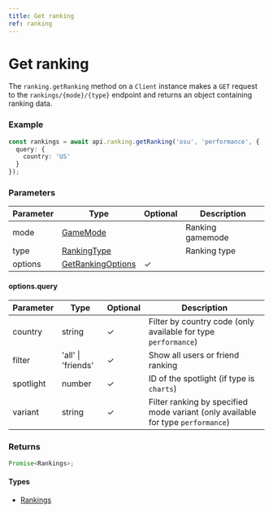 ```yaml
---
title: Get ranking
ref: ranking
---
```


# Get ranking

The `ranking.getRanking` method on a `Client` instance makes a `GET` request to the `rankings/{mode}/{type}` endpoint and returns an object containing ranking data.

### Example

```ts
const rankings = await api.ranking.getRanking('osu', 'performance', {
  query: {
    country: 'US'
  }
});
```

### Parameters

| Parameter | Type                                                 | Optional | Description      |
| --------- | ---------------------------------------------------- | -------- | ---------------- |
| mode      | [GameMode](/references/game-mode)                    |          | Ranking gamemode |
| type      | [RankingType](/references/ranking-type)              |          | Ranking type     |
| options   | [GetRankingOptions](/references/get-ranking-options) | ✓        |                  |

#### options.query

| Parameter | Type               | Optional | Description                                                                      |
| --------- | ------------------ | -------- | -------------------------------------------------------------------------------- |
| country   | string             | ✓        | Filter by country code (only available for type `performance`)                   |
| filter    | 'all' \| 'friends' | ✓        | Show all users or friend ranking                                                 |
| spotlight | number             | ✓        | ID of the spotlight (if type is `charts`)                                        |
| variant   | string             | ✓        | Filter ranking by specified mode variant (only available for type `performance`) |

### Returns

```ts
Promise<Rankings>;
```

#### Types

- [Rankings](/references/rankings)
